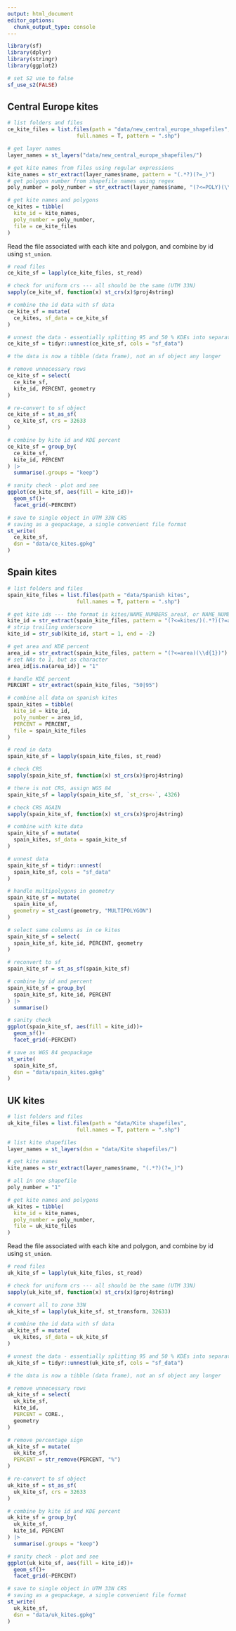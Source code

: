 ```yaml
---
output: html_document
editor_options: 
  chunk_output_type: console
---
```


```r
library(sf)
library(dplyr)
library(stringr)
library(ggplot2)

# set S2 use to false
sf_use_s2(FALSE)
```

## Central Europe kites

```r
# list folders and files
ce_kite_files = list.files(path = "data/new_central_europe_shapefiles", 
                      full.names = T, pattern = ".shp")
```

```r
# get layer names
layer_names = st_layers("data/new_central_europe_shapefiles/")

# get kite names from files using regular expressions
kite_names = str_extract(layer_names$name, pattern = "(.*?)(?=_)")
# get polygon number from shapefile names using regex
poly_number = poly_number = str_extract(layer_names$name, "(?<=POLY)(\\d{1})")

# get kite names and polygons
ce_kites = tibble(
  kite_id = kite_names,
  poly_number = poly_number,
  file = ce_kite_files
)
```

Read the file associated with each kite and polygon, and combine by id using `st_union`.

```r
# read files
ce_kite_sf = lapply(ce_kite_files, st_read)

# check for uniform crs --- all should be the same (UTM 33N)
sapply(ce_kite_sf, function(x) st_crs(x)$proj4string)
```

```r
# combine the id data with sf data
ce_kite_sf = mutate(
  ce_kites, sf_data = ce_kite_sf
)

# unnest the data - essentially splitting 95 and 50 % KDEs into separate rows per kite
ce_kite_sf = tidyr::unnest(ce_kite_sf, cols = "sf_data")

# the data is now a tibble (data frame), not an sf object any longer
```

```r
# remove unnecessary rows
ce_kite_sf = select(
  ce_kite_sf,
  kite_id, PERCENT, geometry
)

# re-convert to sf object
ce_kite_sf = st_as_sf(
  ce_kite_sf, crs = 32633
)

# combine by kite id and KDE percent
ce_kite_sf = group_by(
  ce_kite_sf,
  kite_id, PERCENT
) |> 
  summarise(.groups = "keep")
```

```r
# sanity check - plot and see
ggplot(ce_kite_sf, aes(fill = kite_id))+
  geom_sf()+
  facet_grid(~PERCENT)
```

```r
# save to single object in UTM 33N CRS
# saving as a geopackage, a single convenient file format
st_write(
  ce_kite_sf,
  dsn = "data/ce_kites.gpkg"
)
```

## Spain kites

```r
# list folders and files
spain_kite_files = list.files(path = "data/Spanish kites", 
                      full.names = T, pattern = ".shp")

# get kite ids --- the format is kites/NAME_NUMBERS_areaX, or NAME_NUMBERS_X
kite_id = str_extract(spain_kite_files, pattern = "(?<=kites/)(.*?)(?=area|50|95)")
# strip trailing underscore
kite_id = str_sub(kite_id, start = 1, end = -2)

# get area and KDE percent
area_id = str_extract(spain_kite_files, pattern = "(?<=area)(\\d{1})")
# set NAs to 1, but as character
area_id[is.na(area_id)] = "1"

# handle KDE percent
PERCENT = str_extract(spain_kite_files, "50|95")
```

```r
# combine all data on spanish kites
spain_kites = tibble(
  kite_id = kite_id,
  poly_number = area_id,
  PERCENT = PERCENT,
  file = spain_kite_files
)
```

```r
# read in data
spain_kite_sf = lapply(spain_kite_files, st_read)

# check CRS
sapply(spain_kite_sf, function(x) st_crs(x)$proj4string)

# there is not CRS, assign WGS 84
spain_kite_sf = lapply(spain_kite_sf, `st_crs<-`, 4326)

# check CRS AGAIN
sapply(spain_kite_sf, function(x) st_crs(x)$proj4string)
```

```r
# combine with kite data
spain_kite_sf = mutate(
  spain_kites, sf_data = spain_kite_sf
)

# unnest data
spain_kite_sf = tidyr::unnest(
  spain_kite_sf, cols = "sf_data"
)

# handle multipolygons in geometry
spain_kite_sf = mutate(
  spain_kite_sf,
  geometry = st_cast(geometry, "MULTIPOLYGON")
)

# select same columns as in ce kites
spain_kite_sf = select(
  spain_kite_sf, kite_id, PERCENT, geometry
)

# reconvert to sf
spain_kite_sf = st_as_sf(spain_kite_sf)

# combine by id and percent
spain_kite_sf = group_by(
  spain_kite_sf, kite_id, PERCENT
) |> 
  summarise()
```

```r
# sanity check
ggplot(spain_kite_sf, aes(fill = kite_id))+
  geom_sf()+
  facet_grid(~PERCENT)
```

```r
# save as WGS 84 geopackage
st_write(
  spain_kite_sf,
  dsn = "data/spain_kites.gpkg"
)
```

## UK kites

```r
# list folders and files
uk_kite_files = list.files(path = "data/Kite shapefiles", 
                      full.names = T, pattern = ".shp")

# list kite shapefiles
layer_names = st_layers(dsn = "data/Kite shapefiles/")

# get kite names
kite_names = str_extract(layer_names$name, "(.*?)(?=_)")

# all in one shapefile
poly_number = "1"

# get kite names and polygons
uk_kites = tibble(
  kite_id = kite_names,
  poly_number = poly_number,
  file = uk_kite_files
)
```

Read the file associated with each kite and polygon, and combine by id using `st_union`.

```r
# read files
uk_kite_sf = lapply(uk_kite_files, st_read)

# check for uniform crs --- all should be the same (UTM 33N)
sapply(uk_kite_sf, function(x) st_crs(x)$proj4string)

# convert all to zone 33N
uk_kite_sf = lapply(uk_kite_sf, st_transform, 32633)
```

```r
# combine the id data with sf data
uk_kite_sf = mutate(
  uk_kites, sf_data = uk_kite_sf
)

# unnest the data - essentially splitting 95 and 50 % KDEs into separate rows per kite
uk_kite_sf = tidyr::unnest(uk_kite_sf, cols = "sf_data")

# the data is now a tibble (data frame), not an sf object any longer
```

```r
# remove unnecessary rows
uk_kite_sf = select(
  uk_kite_sf,
  kite_id, 
  PERCENT = CORE., 
  geometry
)

# remove percentage sign
uk_kite_sf = mutate(
  uk_kite_sf,
  PERCENT = str_remove(PERCENT, "%")
)

# re-convert to sf object
uk_kite_sf = st_as_sf(
  uk_kite_sf, crs = 32633
)

# combine by kite id and KDE percent
uk_kite_sf = group_by(
  uk_kite_sf,
  kite_id, PERCENT
) |> 
  summarise(.groups = "keep")
```

```r
# sanity check - plot and see
ggplot(uk_kite_sf, aes(fill = kite_id))+
  geom_sf()+
  facet_grid(~PERCENT)
```

```r
# save to single object in UTM 33N CRS
# saving as a geopackage, a single convenient file format
st_write(
  uk_kite_sf,
  dsn = "data/uk_kites.gpkg"
)
```
